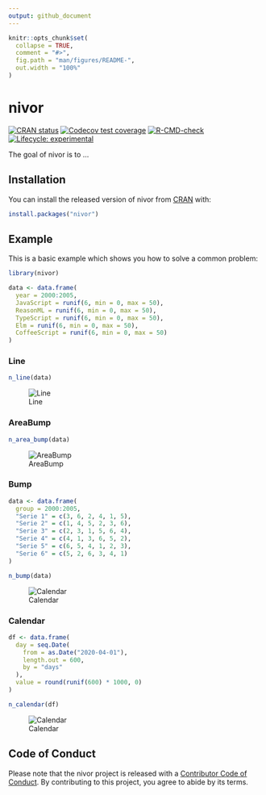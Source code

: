 ```yaml
---
output: github_document
---
```


<!-- README.md is generated from README.Rmd. Please edit that file -->

```r
knitr::opts_chunk$set(
  collapse = TRUE,
  comment = "#>",
  fig.path = "man/figures/README-",
  out.width = "100%"
)
```

# nivor

<!-- badges: start -->
[![CRAN status](https://www.r-pkg.org/badges/version/nivor)](https://CRAN.R-project.org/package=nivor)
[![Codecov test coverage](https://codecov.io/gh/swsoyee/nivor/branch/main/graph/badge.svg)](https://codecov.io/gh/swsoyee/nivor?branch=main)
[![R-CMD-check](https://github.com/swsoyee/nivor/workflows/R-CMD-check/badge.svg)](https://github.com/swsoyee/nivor/actions)
[![Lifecycle: experimental](https://img.shields.io/badge/lifecycle-experimental-orange.svg)](https://www.tidyverse.org/lifecycle/#experimental)
<!-- badges: end -->

The goal of nivor is to ...

## Installation

You can install the released version of nivor from [CRAN](https://CRAN.R-project.org) with:

``` r
install.packages("nivor")
```

## Example

This is a basic example which shows you how to solve a common problem:
```r
library(nivor)

data <- data.frame(
  year = 2000:2005,
  JavaScript = runif(6, min = 0, max = 50),
  ReasonML = runif(6, min = 0, max = 50),
  TypeScript = runif(6, min = 0, max = 50),
  Elm = runif(6, min = 0, max = 50),
  CoffeeScript = runif(6, min = 0, max = 50)
)
```

### Line 

```r
n_line(data)
```
![Line](man/figures/Line.png)

### AreaBump

```r
n_area_bump(data)
```

![AreaBump](man/figures/AreaBump.png)

### Bump
```r
data <- data.frame(
  group = 2000:2005,
  "Serie 1" = c(3, 6, 2, 4, 1, 5),
  "Serie 2" = c(1, 4, 5, 2, 3, 6),
  "Serie 3" = c(2, 3, 1, 5, 6, 4),
  "Serie 4" = c(4, 1, 3, 6, 5, 2),
  "Serie 5" = c(6, 5, 4, 1, 2, 3),
  "Serie 6" = c(5, 2, 6, 3, 4, 1)
)

n_bump(data)
```

![Calendar](man/figures/Bump.png)

### Calendar

```r
df <- data.frame(
  day = seq.Date(
    from = as.Date("2020-04-01"),
    length.out = 600,
    by = "days"
  ),
  value = round(runif(600) * 1000, 0)
)

n_calendar(df)
```

![Calendar](man/figures/Calendar.png)

## Code of Conduct

Please note that the nivor project is released with a [Contributor Code of Conduct](https://contributor-covenant.org/version/2/0/CODE_OF_CONDUCT.html). By contributing to this project, you agree to abide by its terms.
